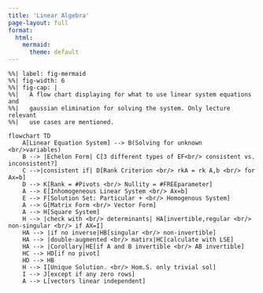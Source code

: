 ```yaml
---
title: 'Linear Algebra' 
page-layout: full
format:
  html:
    mermaid:
      theme: default
---
```



```mermaid
%%| label: fig-mermaid
%%| fig-width: 6
%%| fig-cap: |
%%|   A flow chart displaying for what to use linear system equations and  
%%|   gaussian elimination for solving the system. Only lecture relevant 
%%|   use cases are mentioned. 

flowchart TD
    A[Linear Equation System] --> B(Solving for unknown <br/>variables)
    B --> |Echelon Form| C[3 different types of EF<br/> consistent vs. inconsistent?]
    C -->|consistent if| D[Rank Criterion <br/> rkA = rk A,b <br/> for Ax=b]
    D --> K[Rank = #Pivots <br/> Nullity = #FREEparameter]
    A --> E[Inhomogeneous Linear System <br/> Ax=b]
    E --> F[Solution Set: Particular + <br/> Homogenous System]
    A --> G[Matrix Form <br/> Vector Form]
    A --> H[Square System]
    H --> |check with <br/> determinants| HA[invertible,regular <br/> non-singular <br/> if AX=I]
    HA --> |if no inverse|HB[singular <br/> non-invertible]
    HA --> |double-augmented <br/> matirx|HC[calculate with LSE]
    HA --> |Corollary|HE[if A and B invertible <br/> AB invertible]
    HC --> HD[if no pivot]
    HD --> HB
    H --> I[Unique Solution. <br/> Hom.S. only trivial sol]
    I --> J[except if any zero rows]
    A --> L[vectors linear independent]


    


```
